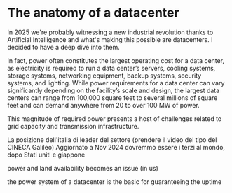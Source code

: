 
# The anatomy of a datacenter

<PostHeader />

In 2025 we're probably witnessing a new industrial revolution thanks to Artificial Intelligence and what's making this possible are datacenters. I decided to have a deep dive into them.

In fact, power often constitutes the largest operating cost for a data center, as electricity is required to run a data center’s servers, cooling systems, storage systems, networking equipment, backup systems, security systems, and lighting.  While power requirements for a data center can vary significantly depending on the facility’s scale and design, the largest data centers can range from 100,000 square feet to several millions of square feet and can demand anywhere from 20 to over 100 MW of power.

This magnitude of required power presents a host of challenges related to grid capacity and transmission infrastructure.

La posizione dell'italia di leader del settore (prendere il video del tipo del CINECA Galileo)
Aggiornato a Nov 2024 dovremmo essere i terzi al mondo, dopo Stati uniti e giappone

power and land availability becomes an issue (in us)

the power system of a datacenter is the basic for guaranteeing the uptime